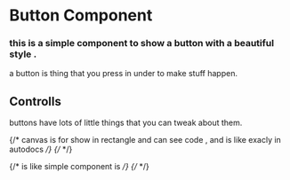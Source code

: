 
<Title>Button</Title>

# Button Component

### this is a simple component to show a button with a beautiful style .

<Meta of={ButtonStories} />

a button is thing that you press in under to make stuff happen.

<Primary />

## Controlls

buttons have lots of little things that you can tweak about them.

<Controls />

{/* canvas is for show in rectangle and can see code , and is like exacly in autodocs */}
{/* <Canvas of={ButtonStories.secondary}/> */}

{/* is like simple component is */}
{/* <Story of={ButtonStories.secondary}/> */}

<Stories meta={ButtonStories} />

